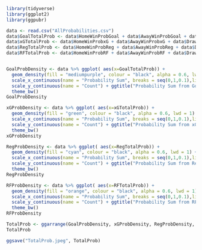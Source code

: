 ```{r}
library(tidyverse)
library(ggplot2)
library(ggpubr)

```

```{r}
data <- read.csv("AllProbabilities.csv") 
data$GoalTotalProb <- data$HomeWinProbGoal + data$AwayWinProbGoal + data$DrawProbGoal
data$xGTotalProb <- data$HomeWinProbxG + data$AwayWinProbxG + data$DrawProbxG
data$RegTotalProb <- data$HomeWinProbReg + data$AwayWinProbReg + data$DrawProbReg
data$RFTotalProb <- data$HomeWinProbRF + data$AwayWinProbRF + data$DrawProbRF


GoalProbDensity <- data %>% ggplot( aes(x=GoalTotalProb)) + 
  geom_density(fill = "mediumpurple", colour = "black", alpha = 0.6, lwd = 1) + 
  scale_x_continuous(name = "Probability Sum", breaks = seq(0,1,0.1),limits = c(0,1)) + 
  scale_y_continuous(name = "Count") + ggtitle("Probability Sum from Goals Model")+
  theme_bw()
GoalProbDensity

xGProbDensity <- data %>% ggplot( aes(x=xGTotalProb)) + 
  geom_density(fill = "green", colour = "black", alpha = 0.6, lwd = 1) + 
  scale_x_continuous(name = "Probability Sum", breaks = seq(0,1,0.1),limits = c(0,1)) + 
  scale_y_continuous(name = "Count") + ggtitle("Probability Sum from xG Model")+
  theme_bw()
xGProbDensity

RegProbDensity <- data %>% ggplot( aes(x=RegTotalProb)) + 
  geom_density(fill = "cyan", colour = "black", alpha = 0.6, lwd = 1) + 
  scale_x_continuous(name = "Probability Sum", breaks = seq(0,1,0.1),limits = c(0,1)) + 
  scale_y_continuous(name = "Count") + ggtitle("Probability Sum from Reg Model")+
  theme_bw()
RegProbDensity

RFProbDensity <- data %>% ggplot( aes(x=RFTotalProb)) + 
  geom_density(fill = "orange", colour = "black", alpha = 0.6, lwd = 1) + 
  scale_x_continuous(name = "Probability Sum", breaks = seq(0,1,0.1),limits = c(0,1)) + 
  scale_y_continuous(name = "Count") + ggtitle("Probability Sum from RF Model")+
  theme_bw()
RFProbDensity

TotalProb <- ggarrange(GoalProbDensity, xGProbDensity, RegProbDensity, RFProbDensity, ncol=2, nrow=2)
TotalProb

ggsave("TotalProb.jpeg", TotalProb)
```

